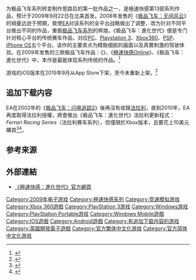 {{noteTA
|T=zh-cn:极品飞车：变速; zh-tw:極速快感：進化世代;
|G1=Games
}}
{{Infobox VG
| title          = 極速快感：進化世代
|image=Need for Speed-Shift.jpg
| official       = {{vgrelease|TW|極速-{}-快感：進化-{}-世代|CN|极品-{}-飞车：变速}}
| common         = {{vgrelease|TW|極速-{}-快感：變速高手}}
| caption        = 
| engine         = The Madness Engine
| english = Need for Speed: Shift
| developer      = [[Slightly_Mad_Studios|Slightly Mad Studios]]
| publisher      = [[美商藝電|美商藝電]]
| series         = [[極速快感系列|極速快感系列]]
| released       = {{vgrelease|EU|2009年9月17日|UK|2009年9月18日|NA|2009年9月22日}} 
| genre          = [[競速遊戲|競速遊戲]]
| modes          = 
| platforms      = [[PlayStation_3|PlayStation 3]]、[[PSP|PSP]]、[[Microsoft_Windows|Microsoft Windows]]、[[Xbox_360|Xbox 360]]、[[Android|Android]]、[[iOS|iOS]]、[[Symbian|Symbian]]、[[Windows_Mobile|Windows Mobile]]、[[MeeGo|MeeGo]]、[[J2ME|J2ME]]
}}

{{Vgname|極速快感：進化世代|en=Need for Speed: Shift|official-cn=极品飞车：变速<ref>{{cite web|url=https://itunes.apple.com/cn/app/id350215902?mt=8 |title=极品飞车变速 |publisher=App Store |author= Electronic Arts|language=zh-cn|date= 2011-07-19|accessdate=2017-08-14 |archiveurl=https://web.archive.org/web/20140911143426/https://itunes.apple.com/cn/app/id350215902?mt=8 |archivedate=2014-09-11 |deadurl=yes }}</ref><ref>{{cite web|url=https://itunes.apple.com/cn/app/need-for-speed-shift-for-ipad/id374828587?mt=8 |title=Need for Speed Shift for iPad |publisher=App Store |author= Electronic Arts|language=zh-cn|date= 2011-01-05|accessdate=2017-08-14 |archiveurl=https://web.archive.org/web/20130723022257/https://itunes.apple.com/cn/app/need-for-speed-shift-for-ipad/id374828587?mt=8 |archivedate=2013-07-23 |deadurl=yes }}</ref>
}}为极品飞车系列转变制作思路后的第一批作品之一，是極速快感第13部系列作品，预计于2009年9月22日在北美首发。2008年发售的《[[极品飞车：无间风云|极品飞车：无间风云]]》的销量远逊于预期，致使[[EA|EA]]对该系列的全平台战略做出了调整，改为针对不同平台推出不同的作品，重振[[极品飞车系列|极品飞车系列]]的辉煌。《极品飞车：進化世代》便是专门针对核心平台的传统赛车作品，对应[[个人电脑|PC]]、[[Playstation_3|Playstation 3]]、[[Xbox360|Xbox360]]、[[PSP|PSP]]、[[iPhone_OS|iPhone OS]]五个平台。该作的主要卖点为精致细腻的画面以及真實刺激的驾驶体验。在2009年发售的三款极品飞车作品：《{{link-en|极品飞车：絕影狂飆|Need for Speed: Nitro}}》、《[[極速快感Online|極速快感Online]]》、《极品飞车：進化世代》中，本作是最能体现系列传统的作品。<ref>{{cite web |url=http://www.vgtime.com/game/2516.jhtml |title=极品飞车：变速 |publisher=VGTIME |language=zh-cn |accessdate=2009-06-25 |archive-date=2020-10-28 |archive-url=https://web.archive.org/web/20201028021234/http://www.vgtime.com/game/2516.jhtml |dead-url=no }}</ref>

游戏的iOS版本在2015年9月从App Store下架，至今未重新上架。<ref>{{Cite web |url = http://toucharcade.com/2015/09/11/ea-quietly-removes-flight-control-real-racing-and-other-classics-from-the-app-store/ |title = EA Quietly Removes 'Flight Control', 'Real Racing', and Other Classics From the App Store |author = Eli Hodapp |date = 2015-09-11 |publisher = toucharcade |language = en |accessdate = 2017-08-14 |archive-date = 2021-02-03 |archive-url = https://web.archive.org/web/20210203225242/https://toucharcade.com/2015/09/11/ea-quietly-removes-flight-control-real-racing-and-other-classics-from-the-app-store/ |dead-url = no }}</ref>

==追加下载内容==
EA在2002年的《[[极品飞车：闪电追踪2|极品飞车：闪电追踪2]]》後再沒有收錄[[法拉利|法拉利]]，直到2010年，EA再度取得法拉利授權，將會推出《极品飞车：進化世代》法拉利更新程式：''Ferrari Racing Series''（法拉利赛车系列），但僅限於Xbox版本，且要花上10美元購買<ref>{{cite web |url=http://www.gamersky.com/news/201002/156288.shtml |title=《极品飞车13：变速》法拉利DLC公布 新图放出 |publisher=游民星空 |language=zh-cn |date=2010-02-09 |accessdate=2017-08-14 |archive-date=2017-08-14 |archive-url=https://web.archive.org/web/20170814222424/http://www.gamersky.com/news/201002/156288.shtml |dead-url=no }}</ref><ref>{{cite web |url=http://news.teamxbox.com/xbox/22116/Need-for-Speed-Shift-Ferrari-DLC-Trailer/ |title=Need for Speed: Shift Ferrari DLC Trailer - Xbox |publisher=News.teamxbox.com |language=en |date=2010-02-16 |accessdate=2017-08-14 |deadurl=yes |archiveurl=https://web.archive.org/web/20120320084528/http://news.teamxbox.com/xbox/22116/Need-for-Speed-Shift-Ferrari-DLC-Trailer/ |archivedate=2012-03-20 }}</ref>。
== 参考来源 ==
{{reflist|2}}

== 外部連結 ==
* [http://shift.needforspeed.com/ 《極速快感：進化世代》官方網頁]{{Dead link|date=2018年6月 |bot=InternetArchiveBot |fix-attempted=no }}

{{极品飞车系列}}

{{DEFAULTSORT:Need for Speed, Shift}}
[[Category:2009年电子游戏|Category:2009年电子游戏]]
[[Category:極速快感系列|Category:極速快感系列]]
[[Category:竞速模拟游戏|Category:竞速模拟游戏]]
[[Category:Xbox_360遊戲|Category:Xbox 360遊戲]]
[[Category:PlayStation_3游戏|Category:PlayStation 3游戏]]
[[Category:Windows游戏|Category:Windows游戏]]
[[Category:PlayStation_Portable游戏|Category:PlayStation Portable游戏]]
[[Category:Windows_Mobile遊戲|Category:Windows Mobile遊戲]]
[[Category:IOS遊戲|Category:IOS遊戲]]
[[Category:Android遊戲|Category:Android遊戲]]
[[Category:有追加下载内容的游戏|Category:有追加下载内容的游戏]]
[[Category:英國開發電子遊戲|Category:英國開發電子遊戲]]
[[Category:官方繁体中文化游戏|Category:官方繁体中文化游戏]]
[[Category:官方简体中文化游戏|Category:官方简体中文化游戏]]